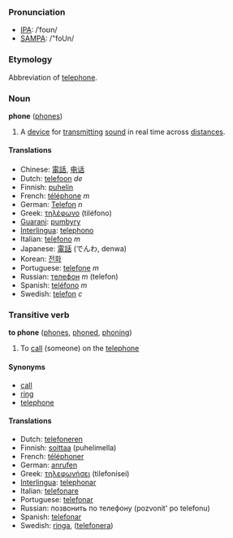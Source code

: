 ===Pronunciation===
*[[IPA]]: /ˈfoʊn/
*[[SAMPA]]: /"foUn/

===Etymology===
Abbreviation of [[telephone]].

===Noun===
'''phone''' ([[phones]])

#A [[device]] for [[transmit]]ting [[sound]] in real time across [[distance]]s.

====Translations====
*Chinese: [[電話]], [[电话]]
*Dutch: [[telefoon]] ''de''
*Finnish: [[puhelin]]
*French: [[téléphone]] ''m''
*German: [[Telefon]] ''n''
*Greek: [[τηλέφωνο]] (til&eacute;fono)
*[[Guarani]]: [[pumbyry]]
*[[Interlingua]]: [[telephono]]
*Italian: [[telefono]] ''m''
*Japanese: [[電話]] (でんわ, denwa)
*Korean: [[전화]]
*Portuguese: [[telefone]] ''m''
*Russian: [[телефон]] ''m'' (telefon)
*Spanish: [[teléfono]] ''m''
*Swedish: [[telefon]] ''c''

===Transitive verb===
'''to phone''' ([[phones]], [[phoned]], [[phoning]])

# To [[call]] (someone) on the [[telephone]]

====Synonyms====
*[[call]]
*[[ring]]
*[[telephone]]

====Translations====
*Dutch: [[telefoneren]]
*Finnish: [[soittaa]] (puhelimella)
*French: [[téléphoner]]
*German: [[anrufen]]
*Greek: [[τηλεφωνήσει]] (tilefon&iacute;sei)
*[[Interlingua]]: [[telephonar]]
*Italian: [[telefonare]]
*Portuguese: [[telefonar]]
*Russian: позвонить по телефону (pozvonit' po telefonu)
*Spanish: [[telefonar]]
*Swedish: [[ringa]], ([[telefonera]])